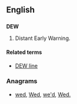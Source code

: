 ==English==

==={{acronym-old}}===
'''DEW'''

# Distant Early Warning.

====Related terms====
* [[DEW line]]

===Anagrams===
* [[wed#English|wed]], [[Wed#English|Wed]], [[we'd#English|we'd]], [[Wed.#English|Wed.]]